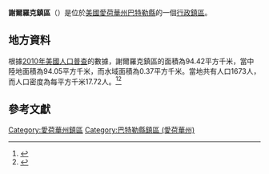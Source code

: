 {{noteTA
|G1=USState
|G2=地名
|G3=Unit
}}
{{Infobox settlement
|official_name            = 謝爾羅克鎮區
|native_name = Shell Rock Township
|settlement_type          = [[行政鎮區|行政鎮區]]
|image_skyline            = 
|imagesize                = 
|image_map                = Map highlighting Shell Rock Township, Butler County, Iowa.svg
|mapsize                  = 250px
|pushpin_map  =USA Iowa
|pushpin_label = 謝爾羅克鎮區
|pushpin_label_position   = top
|pushpin_map_caption      = 謝爾羅克鎮區在愛荷華州的位置
|subdivision_type         = [[世界政區索引|國家]]
|subdivision_type1        = [[美国州份|州份]]
|subdivision_type2        = [[愛荷華州行政区划|縣]]
|subdivision_name         = [[美国|美国]]
|subdivision_name1        = [[愛荷華州|愛荷華州]]
|subdivision_name2        = [[巴特勒縣_(愛荷華州)|巴特勒縣]]
|elevation_ft             = 925
|elevation_m              = 282
|timezone                 = [[北美中部時區|北美中部時區]]
|area_total_km2           = 94.42
|area_land_km2            = 94.05
|area_water_km2           = 0.37
|area_total_sq_mi         = 
|area_land_sq_mi          = 
|area_water_sq_mi         = 
|population_as_of         = [[2010年美國人口普查|2010]]
|population_footnotes     = 
|population_total         = 1673
|population_density_km2   = auto
|population_density_sq_mi = auto
|utc_offset               = -6
|coordinates              = {{coord|42|40|43|N|92|36|58|W|type:city_region:US-AL_source:GNS-enwiki|display=inline,title}}
| coor_pinpoint           = 
| coordinates_footnotes   = 
|timezone_DST             = CDT
|utc_offset_DST           = -5
|postal_code_type         = [[美國郵區編號|郵區編號]]
|postal_code              = 
|area_code                = {{link-en|电话区号319|Area code 319|319}}
|blank_name = [[地名信息系统|GNIS ID]]
|blank_info = 468689
}}
'''謝爾羅克鎮區'''（{{lang-en|Shell Rock Township}}）是位於[[美國|美國]][[愛荷華州|愛荷華州]][[巴特勒縣_(愛荷華州)|巴特勒縣]]的一個[[行政鎮區|行政鎮區]]。

== 地方資料 ==
根據[[2010年美國人口普查|2010年美國人口普查]]的數據，謝爾羅克鎮區的面積為94.42平方千米，當中陸地面積為94.05平方千米，而水域面積為0.37平方千米。當地共有人口1673人，而人口密度為每平方千米17.72人。<ref name="GR8">{{cite web|url=http://factfinder2.census.gov|publisher=[[美国人口调查局|美国人口调查局]]|accessdate=2011-05-14|title=American FactFinder|archive-date=2013-09-11|archive-url=https://web.archive.org/web/20130911234518/http://factfinder2.census.gov/|dead-url=no}}</ref><ref>{{cite web|url=https://www.citypopulation.de/en/usa/iowa/admin/|title=USA: Iowa (Counties and Townships) - City Population}}</ref>

== 參考文獻 ==
{{reflist}}

{{巴特勒縣 (愛荷華州)}}

{{DEFAULTSORT:Shell Rock Township}}
[[Category:愛荷華州鎮區|Category:愛荷華州鎮區]]
[[Category:巴特勒縣鎮區_(愛荷華州)|Category:巴特勒縣鎮區 (愛荷華州)]]

{{Iowa-geo-stub}}